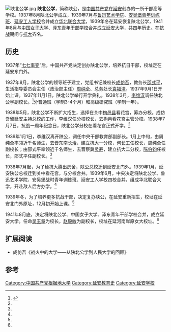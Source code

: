 {{Multiple issues|
{{Citecheck|time=2022-01-13T23:40:05+00:00}}
{{Onesource|time=2022-01-13T23:40:05+00:00}}
}}
[[File:陕北公学.jpg|thumb]]
'''陕北公学'''，简称陕公，是[[中国共产党|中国共产党]]在[[延安|延安]]创办的一所干部高等学校。1937年8月陕北公学成立，1939年7月与[[鲁迅艺术学院|鲁迅艺术学院]]、[[安吴堡青年训练班|安吴堡青年训练班]]、[[延安工人学校|延安工人学校]]合并成立[[华北联合大学|华北联合大学]]，1939年冬在延安恢复陕北公学，1941年8月与[[中国女子大学|中国女子大学]]、[[泽东青年干部学校|泽东青年干部学校]]合并成立[[延安大学|延安大学]]，共四年历史。在[[抗战|抗战]]期间与[[抗大|抗大]]齐名。

== 历史 ==
1937年“[[七七事变|七七事变]]”后，中国共产党决定创办陕北公学，培养抗日干部，校址定在延安东门外。

1937年8月，陕北公学的领导班子建立，党组书记兼校长[[成仿吾|成仿吾]]，教务长[[邵式平|邵式平]]，生活指导委员会主任（政治部主任）[[周纯全|周纯全]]、总务处长[[袁福清|袁福清]]。1937年9月1日开始上课。1937年11月1日，陕北公学举行开学典礼。1938年3月，[[李维汉|李维汉]]调任陕北公学副校长。<ref name="采访李源">{{Cite web |url=http://blog.sina.com.cn/s/blog_558100310102e0pz.html |title=延安陕北公学的历史功绩 |access-date=2013-10-27 |archive-url=https://web.archive.org/web/20131029194325/http://blog.sina.com.cn/s/blog_558100310102e0pz.html |archive-date=2013-10-29 |dead-url=yes }}</ref>分普通班（学制3-4个月）和高级研究班（学制一年）。

1938年5月，陕北公学不断扩大招生，选择在关中[[栒邑县|栒邑县]]看花宫，筹办分校。成仿吾留延安主持总校的工作，李维汉任分校校长，去栒邑看花宫主管分校。1938年7月7日，抗战一周年纪念日，陕北公学分校在看花宫正式开学。<ref name="采访李源" />

1939年1月1日，李维汉离开陕公，调任中央干部教育部副部长。1月上中旬，由周纯全率领近千名师生，去晋东南[[长治市|长治]]，建立抗大一分校，[[何长工|何长工]]任校长，周纯全任副校长；由邵式平率领近千名师生，去晋察冀[[灵寿|灵寿]]，建立抗大二分校，[[陈伯钧|陈伯钧]]任校长，邵式平任副校长。<ref name="采访李源" />

1938年7月起，为了给抗大腾出房舍，陕公总校迁到延安北门外。1939年1月，延安陕公总校迁到关中看花宫，与分校合并。1939年6月，中央决定将陕北公学、鲁迅艺术学院、安吴堡战时青年训练班、延安工人学校四校合并，组成华北联合大学，开赴敌人后方办学。<ref name="采访李源" />

1939年冬，为了培养更多抗战干部，决定复办陕公，在延安重新招生，校址在延安北门外原址，12月初开始上课。<ref name="采访李源" />

1941年8月底，决定将陕北公学、中国女子大学、泽东青年干部学校合并，成立延安大学。任命[[吴玉章|吴玉章]]为校长，[[赵毅敏|赵毅敏]]为副校长，校址在延河南岸原女大校址。<ref name="采访李源" />

== 扩展阅读 ==
* 成仿吾《战火中的大学——从陕北公学到人民大学的回顾》

== 参考 ==
{{Reflist}}

[[Category:中国共产党根据地大学|Category:中国共产党根据地大学]]
[[Category:延安教育史|Category:延安教育史]]
[[Category:延安学校|Category:延安学校]]